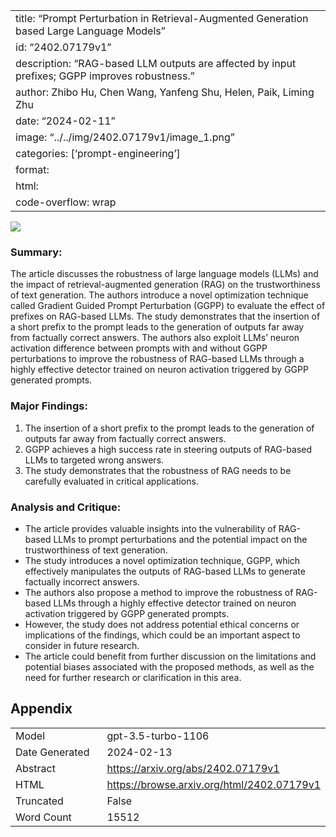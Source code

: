 
---
title: "Prompt Perturbation in Retrieval-Augmented Generation based Large Language Models"
id: "2402.07179v1"
description: "RAG-based LLM outputs are affected by input prefixes; GGPP improves robustness."
author: Zhibo Hu, Chen Wang, Yanfeng Shu, Helen, Paik, Liming Zhu
date: "2024-02-11"
image: "../../img/2402.07179v1/image_1.png"
categories: ['prompt-engineering']
format:
  html:
    code-overflow: wrap
---

![](../../img/2402.07179v1/image_1.png)

### Summary:
The article discusses the robustness of large language models (LLMs) and the impact of retrieval-augmented generation (RAG) on the trustworthiness of text generation. The authors introduce a novel optimization technique called Gradient Guided Prompt Perturbation (GGPP) to evaluate the effect of prefixes on RAG-based LLMs. The study demonstrates that the insertion of a short prefix to the prompt leads to the generation of outputs far away from factually correct answers. The authors also exploit LLMs' neuron activation difference between prompts with and without GGPP perturbations to improve the robustness of RAG-based LLMs through a highly effective detector trained on neuron activation triggered by GGPP generated prompts.

### Major Findings:
1. The insertion of a short prefix to the prompt leads to the generation of outputs far away from factually correct answers.
2. GGPP achieves a high success rate in steering outputs of RAG-based LLMs to targeted wrong answers.
3. The study demonstrates that the robustness of RAG needs to be carefully evaluated in critical applications.

### Analysis and Critique:
- The article provides valuable insights into the vulnerability of RAG-based LLMs to prompt perturbations and the potential impact on the trustworthiness of text generation.
- The study introduces a novel optimization technique, GGPP, which effectively manipulates the outputs of RAG-based LLMs to generate factually incorrect answers.
- The authors also propose a method to improve the robustness of RAG-based LLMs through a highly effective detector trained on neuron activation triggered by GGPP generated prompts.
- However, the study does not address potential ethical concerns or implications of the findings, which could be an important aspect to consider in future research.
- The article could benefit from further discussion on the limitations and potential biases associated with the proposed methods, as well as the need for further research or clarification in this area.

## Appendix

|          |          |
|----------|----------|
| Model     | gpt-3.5-turbo-1106       |
| Date Generated     | 2024-02-13       |
| Abstract | [https://arxiv.org/abs/2402.07179v1](https://arxiv.org/abs/2402.07179v1)        |
| HTML     | [https://browse.arxiv.org/html/2402.07179v1](https://browse.arxiv.org/html/2402.07179v1)       |
| Truncated       | False       |
| Word Count       | 15512       |